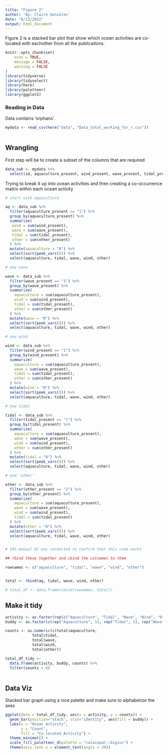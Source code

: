 ```yaml
---
title: "Figure 2"
author: 'By: Claire Gonzales'
date: "6/13/2022"
output: html_document
---
```


Figure 2 is a stacked bar plot that show which ocean activities are co-located with eachother from all the publicaitons.

```r
knitr::opts_chunk$set(
	echo = TRUE,
	message = FALSE,
	warning = FALSE
)
library(tidyverse)
library(tidyselect)
library(here)
library(paletteer)
library(ggplot2)


```


### Reading in Data

Data contains 'orphans'. 

```r
mydata <- read_csv(here("data", "Data_total_working_for_r.csv"))
  
```

## Wrangling

First step will be to create a subset of the columns that are required

```r
data_sub <- mydata %>% 
  select(id, aquaculture_present, wind_present, wave_present, tidal_present, other_present)
```

Trying to break it up into ocean activities and then creating a co-occurrence matrix within each ocean activity
```r
# start with aquaculture

aq <- data_sub %>% 
  filter(aquaculture_present == "1") %>% 
  group_by(aquaculture_present) %>%
  summarize(
   wind = sum(wind_present),
   wave = sum(wave_present),
   tidal = sum(tidal_present),
   other = sum(other_present)
  ) %>% 
  mutate(aquaculture = "0") %>% 
  select(sort(peek_vars())) %>% 
  select(aquaculture, tidal, wave, wind, other)

# now wave

wave <- data_sub %>% 
  filter(wave_present == "1") %>% 
  group_by(wave_present) %>%
  summarize(
    aquaculture = sum(aquaculture_present),
    wind = sum(wind_present),
    tidal = sum(tidal_present),
    other = sum(other_present)
  ) %>% 
  mutate(wave = "0") %>% 
  select(sort(peek_vars())) %>% 
  select(aquaculture, tidal, wave, wind, other)

# now wind

wind <- data_sub %>% 
  filter(wind_present == "1") %>% 
  group_by(wind_present) %>%
  summarize(
    aquaculture = sum(aquaculture_present),
    wave = sum(wave_present),
    tidal = sum(tidal_present),
    other = sum(other_present)
  ) %>% 
  mutate(wind = "0") %>% 
  select(sort(peek_vars())) %>% 
  select(aquaculture, tidal, wave, wind, other)

# now tidal

tidal <- data_sub %>% 
  filter(tidal_present == "1") %>% 
  group_by(tidal_present) %>%
  summarize(
    aquaculture = sum(aquaculture_present),
    wave = sum(wave_present),
    wind = sum(wind_present),
    other = sum(other_present)
  ) %>% 
  mutate(tidal = "0") %>% 
  select(sort(peek_vars())) %>% 
  select(aquaculture, tidal, wave, wind, other)

# and 'other'

other <- data_sub %>% 
  filter(other_present == "1") %>% 
  group_by(other_present) %>%
  summarize(
    aquaculture = sum(aquaculture_present),
    wave = sum(wave_present),
    wind = sum(wind_present),
    tidal = sum(tidal_present)
  ) %>% 
  mutate(other = "0") %>% 
  select(sort(peek_vars())) %>% 
  select(aquaculture, tidal, wave, wind, other)


# 10% manual QC was conducted to confirm that this code works
```

```r
## rbind these together and cbind the colnames to them

rownames <- c("aquaculture", "tidal", "wave", "wind", "other")


total <- rbind(aq, tidal, wave, wind, other)

# total_df <- data.frame(cbind(rownames, total))


```

## Make it tidy

```r

activity <- as.factor(rep(c("Aquaculture", "Tidal", "Wave", "Wind", "Other"), 5))
buddy <- as.factor(c(rep("Aquaculture", 5), rep("Tidal", 5), rep("Wave", 5), rep("Wind", 5), rep("Other", 5)))

counts <- as.numeric(c(total$aquaculture,
            total$tidal,
            total$wave,
            total$wind,
            total$other))

total_df_tidy <- 
  data.frame(activity, buddy, counts) %>% 
  filter(counts > 0)
  

```


## Data Viz

Stacked bar graph using a nice palette and make sure to alphabetize the axes

```r
ggplot(data = total_df_tidy, aes(x = activity, y = counts)) +
  geom_bar(position="stack", stat="identity", aes(fill = buddy)) +
  labs(x = "Ocean Activity",
       y = "Count",
       fill = "Co-located Activity") +
  theme_minimal() +
  scale_fill_paletteer_d(palette = "calecopal::bigsur") +
  theme(axis.text.x = element_text(angle = 30))
```


